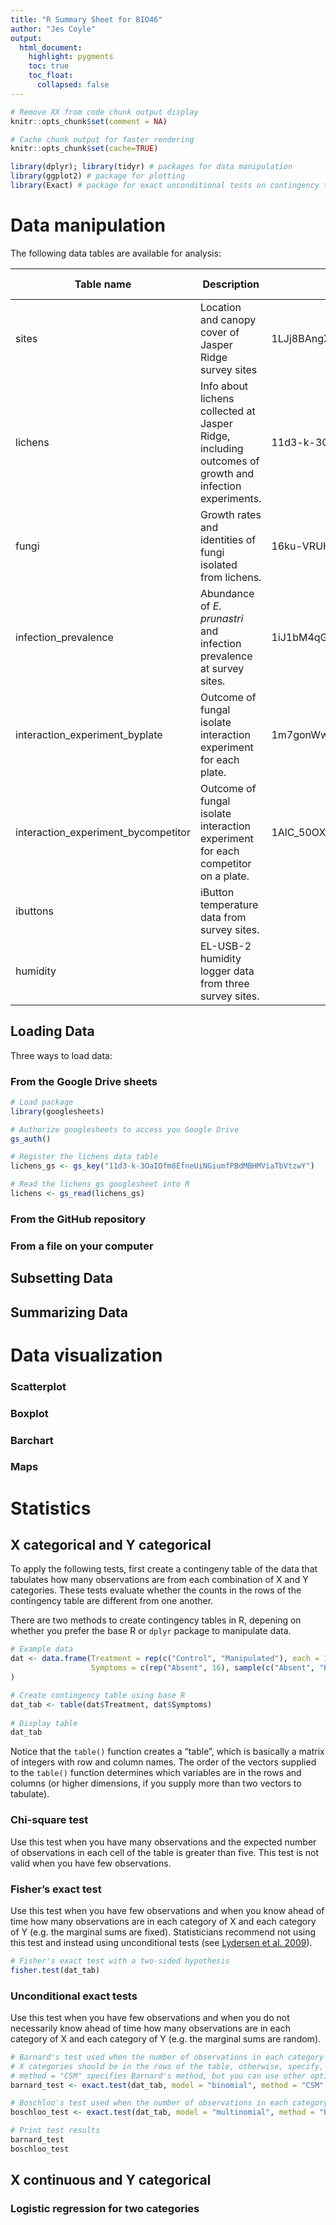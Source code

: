 ```yaml
---
title: "R Summary Sheet for BIO46"
author: "Jes Coyle"
output: 
  html_document:
    highlight: pygments
    toc: true
    toc_float:
      collapsed: false
---
```


```r

# Remove XX from code chunk output display
knitr::opts_chunk$set(comment = NA)

# Cache chunk output for faster rendering
knitr::opts_chunk$set(cache=TRUE)

```


```r
library(dplyr); library(tidyr) # packages for data manipulation
library(ggplot2) # package for plotting
library(Exact) # package for exact unconditional tests on contingency tables

```


# Data manipulation

The following data tables are available for analysis:

| Table name | Description | Google sheet key | GitHub address |
|------------|-------------|------------------|----------------|
| sites | Location and canopy cover of Jasper Ridge survey sites | 1LJj8BAngXFjBTvpOJv_0WXV_OwTXtEHk00p_WKsMuJ8 |  |
| lichens | Info about lichens collected at Jasper Ridge, including outcomes of growth and infection experiments. | 11d3-k-3OaIOfm8EfneUiNGiumfPBdMBHMViaTbVtzwY |  |
| fungi | Growth rates and identities of fungi isolated from lichens.  | 16ku-VRUHMZHz5XgHtD2ESDhdem401sBnbbPEEVeYtrg | |
| infection_prevalence | Abundance of *E. prunastri* and infection prevalence at survey sites. | 1iJ1bM4qGkL8M068wJAr52BU801hHo6HldQClU75FCMc |  |
| interaction_experiment_byplate| Outcome of fungal isolate interaction experiment for each plate. | 1m7gonWwxDjNyv28SU4bXuLBYWIirePeyv27koCnVY64 |  |
| interaction_experiment_bycompetitor | Outcome of fungal isolate interaction experiment for each competitor on a plate. | 1AlC_50OX9hyvtLhjs8mlSNsaq-4eCaC1TO7t0xyOGMQ |  |
| ibuttons | iButton temperature data from survey sites. |  |  |
| humidity | EL-USB-2 humidity logger data from three survey sites. |  |  | 

## Loading Data

Three ways to load data:

### From the Google Drive sheets

```r
# Load package
library(googlesheets)

# Authorize googlesheets to access you Google Drive
gs_auth()

# Register the lichens data table
lichens_gs <- gs_key("11d3-k-3OaIOfm8EfneUiNGiumfPBdMBHMViaTbVtzwY")

# Read the lichens_gs googlesheet into R
lichens <- gs_read(lichens_gs)
```

### From the GitHub repository


### From a file on your computer



## Subsetting Data


## Summarizing Data



# Data visualization

### Scatterplot


### Boxplot


### Barchart


### Maps




# Statistics

## X categorical and Y categorical

To apply the following tests, first create a contingeny table of the data that tabulates how many observations are from each combination of X and Y categories. These tests evaluate whether the counts in the rows of the contingency table are different from one another. 

There are two methods to create contingency tables in R, depening on whether you prefer the base R or `dplyr` package to manipulate data.

```r

# Example data
dat <- data.frame(Treatment = rep(c("Control", "Manipulated"), each = 16),
                  Symptoms = c(rep("Absent", 16), sample(c("Absent", "Present"), 16, replace = T))
)

# Create contingency table using base R
dat_tab <- table(dat$Treatment, dat$Symptoms)
  
# Display table 
dat_tab

```

Notice that the `table()` function creates a "table", which is basically a matrix of integers with row and column names. The order of the vectors supplied to the `table()` function determines which variables are in the rows and columns (or higher dimensions, if you supply more than two vectors to tabulate).

### Chi-square test

Use this test when you have many observations and the expected number of observations in each cell of the table is greater than five. This test is not valid when you have few observations.


### Fisher's exact test

Use this test when you have few observations and when you know ahead of time how many observations are in each category of X and each category of Y (e.g. the marginal sums are fixed). Statisticians recommend not using this test and instead using unconditional tests (see [Lydersen et al. 2009](http://dx.doi.org/10.1002/sim.3531)).

```r
# Fisher's exact test with a two-sided hypothesis
fisher.test(dat_tab)

```

### Unconditional exact tests

Use this test when you have few observations and when you do not necessarily know ahead of time how many observations are in each category of X and each category of Y (e.g. the marginal sums are random). 

```r

# Barnard's test used when the number of observations in each category of X is known
# X categories should be in the rows of the table, otherwise, specify, cond.row = FALSE
# method = "CSM" specifies Barnard's method, but you can use other options
barnard_test <- exact.test(dat_tab, model = "binomial", method = "CSM", cond.row = TRUE, to.plot = FALSE)

# Boschloo's test used when the number of observations in each category is unknown for X or Y
boschloo_test <- exact.test(dat_tab, model = "multinomial", method = "boschloo")

# Print test results
barnard_test
boschloo_test

```

## X continuous and Y categorical

### Logistic regression for two categories



